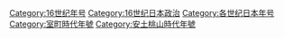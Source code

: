 [[Category:16世纪年号|Category:16世纪年号]]
[[Category:16世纪日本政治|Category:16世纪日本政治]]
[[Category:各世纪日本年号|Category:各世纪日本年号]]
[[Category:室町時代年號|Category:室町時代年號]]
[[Category:安土桃山時代年號|Category:安土桃山時代年號]]
